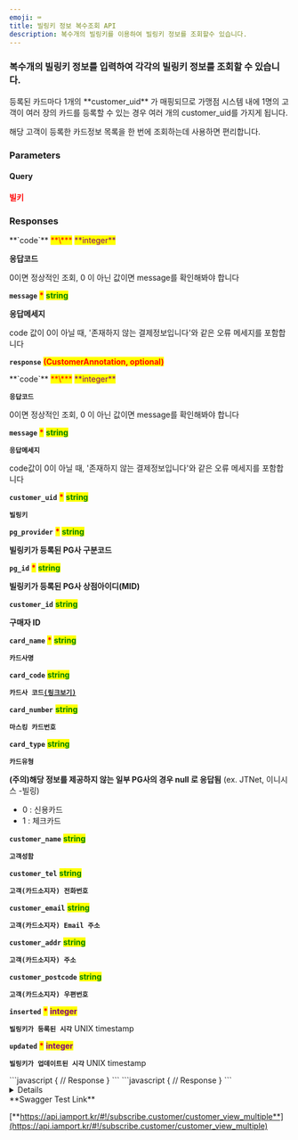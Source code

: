 ```yaml
---
emoji: ⌨
title: 빌링키 정보 복수조회 API
description: 복수개의 빌링키를 이용하여 빌링키 정보를 조회할수 있습니다.
---
```




### 복수개의 빌링키 정보를 입력하여 각각의 빌링키 정보를 조회할 수 있습니다.

<Swagger method="get" path="/subscribe/customers" baseUrl="https://api.iamport.kr" summary="빌링정보 복수조회 API">
<SwaggerDescription>
등록된 카드마다 1개의 **customer_uid** 가 매핑되므로 가맹점 시스템 내에 1명의 고객이 여러 장의 카드를 등록할 수 있는 경우 여러 개의 customer_uid를 가지게 됩니다. 

해당 고객이 등록한 카드정보 목록을 한 번에 조회하는데 사용하면 편리합니다.

</SwaggerDescription>

### Parameters

#### Query

<SwaggerParameter name="customer_uid[]" type="Array" required="true">
<mark style="color:red;">

**빌키**

</mark>

</SwaggerParameter>

### Responses

<SwaggerResponse status="200: OK" description="성공">
<Tabs>
<Tab title="CustomerResponse">
**`code`** <mark style="color:red;">**\***</mark> <mark style="color:purple;">**integer**</mark>

**응답코드**

0이면 정상적인 조회, 0 이 아닌 값이면 message를 확인해봐야 합니다

**`message`** <mark style="color:red;">**\***</mark> <mark style="color:green;">**string**</mark>

**응답메세지**

code 값이 0이 아닐 때, '존재하지 않는 결제정보입니다'와 같은 오류 메세지를 포함합니다

**`response`** <mark style="color:red;">**(CustomerAnnotation, optional)**</mark>

</Tab>
</Tabs>

<Tabs>
<Tab title="CustomerAnnotation">
**`code`** <mark style="color:red;">**\***</mark> <mark style="color:purple;">**integer**</mark>

**`응답코드`**

0이면 정상적인 조회, 0 이 아닌 값이면 message를 확인해봐야 합니다

**`message`** <mark style="color:red;">**\***</mark> <mark style="color:green;">**string**</mark>

**`응답메세지`**

code값이 0이 아닐 때, '존재하지 않는 결제정보입니다'와 같은 오류 메세지를 포함합니다

**`customer_uid`** <mark style="color:red;">**\***</mark> <mark style="color:green;">**string**</mark>

**`빌링키`**

**`pg_provider`** <mark style="color:red;">**\***</mark> <mark style="color:green;">**string**</mark>

**빌링키가 등록된 PG사 구분코드**

**`pg_id`** <mark style="color:red;">**\***</mark> <mark style="color:green;">**string**</mark>

**빌링키가 등록된 PG사 상점아이디(MID)**

**`customer_id`** <mark style="color:green;">**string**</mark>

**구매자 ID**

**`card_name`** <mark style="color:red;">**\***</mark> <mark style="color:green;">**string**</mark>

**`카드사명`**


**`card_code`** <mark style="color:green;">**string**</mark>

**`카드사 코드`**[**`(링크보기)`**](https://chaifinance.notion.site/53589280bbc94fab938d93257d452216?v=eb405baf52134b3f90d438e3bf763630)

**`card_number`** <mark style="color:green;">**string**</mark>

**`마스킹 카드번호`**


**`card_type`** <mark style="color:green;">**string**</mark>

**`카드유형`**

**(주의)해당 정보를 제공하지 않는 일부 PG사의 경우 null 로 응답됨**
(ex. JTNet, 이니시스 -빌링)
* 0 : 신용카드
* 1 : 체크카드

**`customer_name`** <mark style="color:green;">**string**</mark>

**`고객성함`**


**`customer_tel`** <mark style="color:green;">**string**</mark>

**`고객(카드소지자) 전화번호`**


**`customer_email`** <mark style="color:green;">**string**</mark>

**`고객(카드소지자) Email 주소`**


**`customer_addr`** <mark style="color:green;">**string**</mark>

**`고객(카드소지자) 주소`**



**`customer_postcode`** <mark style="color:green;">**string**</mark>

**`고객(카드소지자) 우편번호`**

**`inserted`** <mark style="color:red;">**\***</mark> <mark style="color:purple;">**integer**</mark>

**`빌링키가 등록된 시각`** UNIX timestamp

**`updated`** <mark style="color:red;">**\***</mark> <mark style="color:purple;">**integer**</mark>

**`빌링키가 업데이트된 시각`** UNIX timestamp

</Tab>
</Tabs>

</SwaggerResponse>

<SwaggerResponse status="401: Unauthorized" description="인증 Token이 전달되지 않았거나 유효하지 않은 경우">
```javascript
{
    // Response
}
```

</SwaggerResponse>

<SwaggerResponse status="404: Not Found" description="유효하지 않은 customer_uid">
```javascript
{
    // Response
}
```

</SwaggerResponse>

</Swagger>

<Details>
<p slot="summary">Response Model Schema</p>

```json
{
  "code": 0,
  "message": "string",
  "response": [
    {
      "customer_uid": "string",
      "pg_provider": "string",
      "pg_id": "string",
      "card_name": "string",
      "card_code": "string",
      "card_number": "string",
      "card_type": "null",
      "customer_name": "string",
      "customer_tel": "string",
      "customer_email": "string",
      "customer_addr": "string",
      "customer_postcode": "string",
      "inserted": 0,
      "updated": 0
    }
  ]
}
```

</Details>

<Hint style="success">
**Swagger Test Link**

[**https://api.iamport.kr/#!/subscribe.customer/customer_view_multiple**](https://api.iamport.kr/#!/subscribe.customer/customer_view_multiple)

</Hint>
